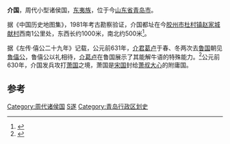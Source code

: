 {{周代诸侯国
|国名=介国
|国君姓氏=
|爵位=
|国都=今[[山东|山东]][[青岛|青岛]]
|分封者=
|始祖=
|建国年=
|灭亡年=春秋末年
|灭亡原因=为[[齐国|齐国]]所灭
|史书记载=[[左传|左传]]·僖公二九年
}}
'''介国'''，周代小型诸侯国，[[东夷族|东夷族]]，位于今[[山东省|山东省]][[青岛市|青岛市]]。

据《中国历史地图集》，1981年考古勘察验证，介国都址在今[[胶州市|胶州市]][[杜村镇_(胶州市)|杜村镇]][[赵家城献村|赵家城献村]]西南1公里处，东西长约1000米，南北约500米<ref>{{Citeweb|url=http://www.infobase.gov.cn/sdslswhcz/qingdao/jiaozhoushi/200904/article_12889.html|title=赵家城献村|publisher=山东省情网|deadurl=yes|archiveurl=https://web.archive.org/web/20140415233751/http://www.infobase.gov.cn/sdslswhcz/qingdao/jiaozhoushi/200904/article_12889.html|archivedate=2014-04-15|accessdate=2014-04-14}}</ref>。

据《左传·僖公二十九年》记载，公元前631年，[[介葛卢|介君葛卢]]于春、冬两次去[[鲁国|鲁国]]朝见[[鲁僖公|鲁僖公]]，鲁僖公以礼相待，[[介葛卢|介葛卢]]在鲁国展示了其能解牛语的特殊能力。<ref>{{Citeweb |url=http://www.confucianism.com.cn/detail.asp?id=23162 |title=左傳•僖公 |publisher=中国国学网 |access-date=2014-04-14 |archive-url=https://web.archive.org/web/20150923210151/http://www.confucianism.com.cn/detail.asp?id=23162 |archive-date=2015-09-23 |dead-url=yes }}</ref>公元前630年，介国发兵攻打[[萧国|萧国]]之境，萧国是[[宋国|宋国]]封给[[萧叔大心|萧叔大心]]的附庸国。

== 参考 ==
{{reflist}}

{{周代諸侯列國}}
{{山东省先秦列国}}
{{China-hist-stub}}

[[Category:周代诸侯国|Category:周代诸侯国]]
[[Category:春秋时期的国家|S遂]]
[[Category:青岛行政区划史|Category:青岛行政区划史]]